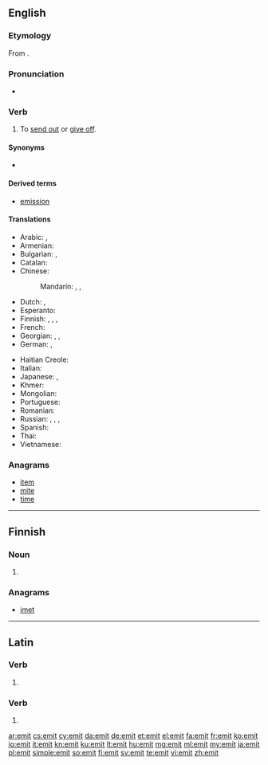 {{also|émit|émît}}
==English==

===Etymology===
From {{etyl|la|en}} {{m|la|emitto}}.

===Pronunciation===
* {{IPA|/iˈmɪt/|lang=en}}

===Verb===
{{en-verb|emitt}}

# {{label|en|transitive}} To [[send out]] or [[give off]].

====Synonyms====
* {{l|en|outsend}}

====Derived terms====
* [[emission]]

====Translations====
{{trans-top|to send out or give off}}
* Arabic: {{t|ar|نَفَثَ}}, {{t|ar|أَصْدَرَ}}
* Armenian: {{t-needed|hy}}
* Bulgarian: {{t+|bg|изпускам|sc=Cyrl}}, {{t+|bg|излъчвам|sc=Cyrl}}
* Catalan: {{t+|ca|emetre}}
* Chinese:
*: Mandarin: {{t+|cmn|排放|tr=páifàng|sc=Hani}}, {{t+|cmn|散發|sc=Hani}}, {{t+|cmn|散发|tr=sànfā|sc=Hani}}
* Dutch: {{t+|nl|uitzenden}}, {{t+|nl|afgeven}}
* Esperanto: {{t-needed|eo}}
* Finnish: {{t+|fi|päästää}}, {{t|fi|emittoida}}, {{t+|fi|lähettää}}, {{t+|fi|säteillä}}
* French: {{t+|fr|émettre}}
* Georgian: {{t|ka|გამოცემა|sc=Geor}}, {{t|ka|გამოყოფა|sc=Geor}}, {{t|ka|გამოსხივება|sc=Geor}}
* German: {{t+|de|emittieren}}, {{t|de|aussenden}}
{{trans-mid}}
* Haitian Creole: {{t|ht|emèt}}
* Italian: {{t+|it|emettere}}
* Japanese: {{t|ja|放つ|tr=はなつ, hanatsu}}, {{t+|ja|放射|alt=放射する|tr=ほうしゃする, hōsha-surú}}
* Khmer: {{t-needed|km}}
* Mongolian: {{t-needed|mn}}
* Portuguese: {{t+|pt|emitir}}
* Romanian: {{t+|ro|emite}}
* Russian: {{t+|ru|выбра́сывать}}, {{t+|ru|выделя́ть}}, {{t+|ru|испуска́ть}}, {{t+|ru|изверга́ть}}
* Spanish: {{t+|es|emitir}}
* Thai: {{t-needed|th}}
* Vietnamese: {{t-needed|vi}}
{{trans-bottom}}

===Anagrams===
* [[item]]
* [[mite]]
* [[time]]

----

==Finnish==

===Noun===
{{head|fi|noun form}}

# {{plural of|emi|lang=fi}}

===Anagrams===
* [[imet#Finnish|imet]]

----

==Latin==

===Verb===
{{la-verb-form|emit}}

# {{inflection of|emō||3|s|pres|actv|indc|lang=la}}

===Verb===
{{la-verb-form|ēmit}}

# {{inflection of|emō||3|s|perf|actv|indc|lang=la}}

[[ar:emit]]
[[cs:emit]]
[[cy:emit]]
[[da:emit]]
[[de:emit]]
[[et:emit]]
[[el:emit]]
[[fa:emit]]
[[fr:emit]]
[[ko:emit]]
[[io:emit]]
[[it:emit]]
[[kn:emit]]
[[ku:emit]]
[[lt:emit]]
[[hu:emit]]
[[mg:emit]]
[[ml:emit]]
[[my:emit]]
[[ja:emit]]
[[pl:emit]]
[[simple:emit]]
[[so:emit]]
[[fi:emit]]
[[sv:emit]]
[[te:emit]]
[[vi:emit]]
[[zh:emit]]